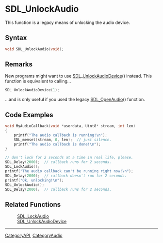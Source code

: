 = SDL_UnlockAudio =

This function is a legacy means of unlocking the audio device.

== Syntax ==

<syntaxhighlight lang='c'>
void SDL_UnlockAudio(void);
</syntaxhighlight>

== Remarks ==

New programs might want to use [[SDL_UnlockAudioDevice]]() instead. This
function is equivalent to calling...

<syntaxhighlight lang='c'>
SDL_UnlockAudioDevice(1);
</syntaxhighlight>

...and is only useful if you used the legacy [[SDL_OpenAudio]]() function.

== Code Examples ==

<syntaxhighlight lang='c++'>
void MyAudioCallback(void *userdata, Uint8* stream, int len)
{
    printf("The audio callback is running!\n");
    SDL_memset(stream, 0, len);  // just silence.
    printf("The audio callback is done!\n");
}

// don't lock for 2 seconds at a time in real life, please.
SDL_Delay(2000);  // callback runs for 2 seconds.
SDL_LockAudio();
printf("The audio callback can't be running right now!\n");
SDL_Delay(2000);  // callback doesn't run for 2 seconds.
printf("Ok, unlocking!\n");
SDL_UnlockAudio();
SDL_Delay(2000);  // callback runs for 2 seconds.
</syntaxhighlight>

== Related Functions ==

:[[SDL_LockAudio]]
:[[SDL_UnlockAudioDevice]]

----
[[CategoryAPI]], [[CategoryAudio]]


